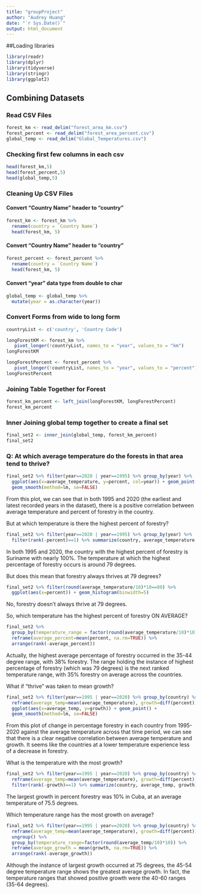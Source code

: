 ---
title: "groupProject"
author: "Audrey Huang"
date: "`r Sys.Date()`"
output: html_document
---

##Loading libraries
```{r}
library(readr)
library(dplyr)
library(tidyverse)
library(stringr)
library(ggplot2)
```

## Combining Datasets

### Read CSV Files

```{r cars}
forest_km <- read_delim("forest_area_km.csv")
forest_percent <- read_delim("forest_area_percent.csv")
global_temp <- read_delim("Global_Temperatures.csv")
```
### Checking first few columns in each csv
```{r}
head(forest_km,5) 
head(forest_percent,5) 
head(global_temp,5)
```
### Cleaning Up CSV Files
#### Convert "Country Name" header to "country"
```{r}
forest_km <- forest_km %>%
  rename(country = `Country Name`)
  head(forest_km, 5)
```
#### Convert "Country Name" header to "country"
```{r}
forest_percent <- forest_percent %>%
  rename(country = `Country Name`)
  head(forest_km, 5)
```
#### Convert "year" data type from double to char
```{r}
global_temp <- global_temp %>%
  mutate(year = as.character(year))
```

### Convert Forms from wide to long form

```{r}
countryList <- c('country', 'Country Code')

longForestKM <- forest_km %>%
   pivot_longer(!countryList, names_to = "year", values_to = "km")
longForestKM

```
```{r}

longForestPercent <- forest_percent %>%
   pivot_longer(!countryList, names_to = "year", values_to = "percent")
longForestPercent
```
### Joining Table Together for Forest
```{r}
forest_km_percent <- left_join(longForestKM, longForestPercent)
forest_km_percent
```
### Inner Joining global temp together to create a final set
```{r}
final_set2 <- inner_join(global_temp, forest_km_percent)
final_set2
```

### Q: At which average temperature do the forests in that area tend to thrive?
```{r}
final_set2 %>% filter(year==2020 | year==1995) %>% group_by(year) %>% 
  ggplot(aes(x=average_temperature, y=percent, col=year)) + geom_point() + 
  geom_smooth(method=lm, se=FALSE)
```

From this plot, we can see that in both 1995 and 2020 (the earliest and latest 
recorded years in the dataset), there is a positive correlation between average 
temperature and percent of forestry in the country. 


But at which temperature is there the highest percent of forestry? 

```{r}
final_set2 %>% filter(year==2020 | year==1995) %>% group_by(year) %>% 
  filter(rank(-percent)==1) %>% summarize(country, average_temperature, percent)
```

In both 1995 and 2020, the country with the highest percent of forestry is 
Suriname with nearly 100%. The temperature at which the highest percentage of 
forestry occurs is around 79 degrees. 


But does this mean that forestry always thrives at 79 degrees? 

```{r}
final_set2 %>% filter(round(average_temperature/10)*10==80) %>% 
  ggplot(aes(x=percent)) + geom_histogram(binwidth=5)
```

No, forestry doesn't always thrive at 79 degrees. 


So, which temperature has the highest percent of forestry ON AVERAGE?

```{r}
final_set2 %>% 
  group_by(temperature_range = factor(round(average_temperature/10)*10)) %>% 
  reframe(average_percent=mean(percent, na.rm=TRUE)) %>% 
  arrange(rank(-average_percent))
```

Actually, the highest average percentage of forestry occurred in the 35-44 
degree range, with 38% forestry. The range holding the instance of highest 
percentage of forestry (which was 79 degrees) is the next ranked temperature 
range, with 35% forestry on average across the countries. 


What if "thrive" was taken to mean growth?

```{r}
final_set2 %>% filter(year==1995 | year==2020) %>% group_by(country) %>% 
  reframe(average_temp=mean(average_temperature), growth=diff(percent)) %>% 
  ggplot(aes(x=average_temp, y=growth)) + geom_point() + 
  geom_smooth(method=lm, se=FALSE)
```

From this plot of change in percentage forestry in each country from 1995-2020 
against the average temperature across that time period, we can see that there 
is a clear negative correlation between average temperature and growth. It seems 
like the countries at a lower temperature experience less of a decrease in 
forestry. 


What is the temperature with the most growth?

```{r}
final_set2 %>% filter(year==1995 | year==2020) %>% group_by(country) %>% 
  reframe(average_temp=mean(average_temperature), growth=diff(percent)) %>% 
  filter(rank(-growth)==1) %>% summarize(country, average_temp, growth)
```

The largest growth in percent forestry was 10% in Cuba, at an average 
temperature of 75.5 degrees. 


Which temperature range has the most growth on average?

```{r}
final_set2 %>% filter(year==1995 | year==2020) %>% group_by(country) %>% 
  reframe(average_temp=mean(average_temperature), growth=diff(percent)) %>% 
  ungroup() %>% 
  group_by(temperature_range=factor(round(average_temp/10)*10)) %>% 
  reframe(average_growth = mean(growth, na.rm=TRUE)) %>% 
  arrange(rank(-average_growth))
```

Although the instance of largest growth occurred at 75 degrees, the 45-54 degree 
temperature range shows the greatest average growth. In fact, the temperature 
ranges that showed positive growth were the 40-60 ranges (35-64 degrees). 

